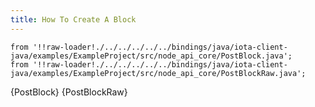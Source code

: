 ```yaml
---
title: How To Create A Block
---
```




    from '!!raw-loader!./../../../../../bindings/java/iota-client-java/examples/ExampleProject/src/node_api_core/PostBlock.java';
    from '!!raw-loader!./../../../../../bindings/java/iota-client-java/examples/ExampleProject/src/node_api_core/PostBlockRaw.java';

<CodeBlock className="language-java">
    {PostBlock}
</CodeBlock>

<CodeBlock className="language-java">
    {PostBlockRaw}
</CodeBlock>